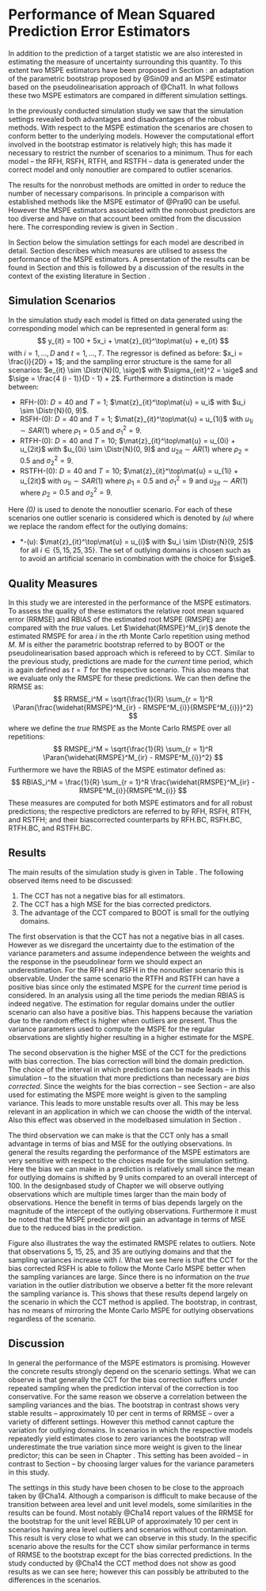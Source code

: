 # Performance of Mean Squared Prediction Error Estimators
\label{sec:results_mse}

In addition to the prediction of a target statistic we are also interested in
estimating the measure of uncertainty surrounding this quantity. To this extent
two MSPE estimators have been proposed in Section \ref{sec:theory_rfh_mse}: an
adaptation of the parametric bootstrap proposed by @Sin09 and an MSPE estimator
based on the pseudolinearisation approach of @Cha11. In what follows these two
MSPE estimators are compared in different simulation settings.

In the previously conducted simulation study we saw that the simulation settings
revealed both advantages and disadvantages of the robust methods. With respect 
to the MSPE estimation the scenarios are chosen to conform better to the 
underlying models. However the computational effort involved in the bootstrap 
estimator is relatively high; this has made it necessary to restrict the number 
of scenarios to a minimum. Thus for each model -- the RFH, RSFH, RTFH, and RSTFH
-- data is generated under the correct model and only non\hyp{}outlier are
compared to outlier scenarios.

The results for the non\hyp{}robust methods are omitted in order to reduce the 
number of necessary comparisons. In principle a comparison with established 
methods like the MSPE estimator of @Pra90 can be useful. However the MSPE 
estimators associated with the non\hyp{}robust predictors are too diverse and
have on that account been omitted from the discussion here. The corresponding
review is given in Section \ref{sec:theory_sae_fh_extensions}.

In Section \ref{sec:results_mse_scenarios} below the simulation settings for
each model are described in detail. Section \ref{sec:results_mse_qm} describes
which measures are utilised to assess the performance of the MSPE estimators. A
presentation of the results can be found in Section 
\ref{sec:results_mse_results} and this is followed by a discussion of the
results in the context of the existing literature in Section
\ref{sec:results_mse_discussion}.


## Simulation Scenarios
\label{sec:results_mse_scenarios}

In the simulation study each model is fitted on data generated using the
corresponding model which can be represented in general form as:
$$
y_{it} = 100 + 5x_i + \mat{z}_{it}^\top\mat{u} + e_{it}
$$
with $i = 1, \dots, D$ and $t = 1, \dots, T$. The regressor is defined as 
before: $x_i = \frac{i}{2D} + 1$; and the sampling error structure is the same 
for all scenarios: $e_{it} \sim \Distr{N}(0, \sige)$ with $\sigma_{eit}^2 = 
\sige$ and $\sige = \frac{4 (i - 1)}{D - 1} + 2$. Furthermore a distinction is
made between:

- RFH-(0): $D = 40$ and $T = 1$; $\mat{z}_{it}^\top\mat{u} = u_i$ with $u_i \sim
\Distr{N}(0, 9)$.
- RSFH-(0): $D = 40$ and $T = 1$; $\mat{z}_{it}^\top\mat{u} = u_{1i}$ with
$u_{1i} \sim SAR(1)$ where $\rho_1 = 0.5$ and $\sigma_1^2 = 9$.
- RTFH-(0): $D = 40$ and $T = 10$; $\mat{z}_{it}^\top\mat{u} = u_{0i} + u_{2it}$
with $u_{0i} \sim \Distr{N}(0, 9)$ and $u_{2it} \sim AR(1)$ where $\rho_2 = 0.5$
and $\sigma_2^2 = 9$.
- RSTFH-(0): $D = 40$ and $T = 10$; $\mat{z}_{it}^\top\mat{u} = u_{1i} +
u_{2it}$ with $u_{1i} \sim SAR(1)$ where $\rho_1 = 0.5$ and $\sigma_1^2 = 9$ and
$u_{2it} \sim AR(1)$ where $\rho_2 = 0.5$ and $\sigma_2^2 = 9$.

\noindent Here *(0)* is used to denote the non\hyp{}outlier scenario. For each
of these scenarios one outlier scenario is considered which is denoted by *(u)*
where we replace the random effect for the outlying domains:

- *-(u): $\mat{z}_{it}^\top\mat{u} = u_{i}$ with $u_i \sim \Distr{N}(9, 25)$ for
all $i \in \{5, 15, 25, 35\}$. The set of outlying domains is chosen such as to 
avoid an artificial scenario in combination with the choice for $\sige$.

## Quality Measures
\label{sec:results_mse_qm}

In this study we are interested in the performance of the MSPE estimators. To 
assess the quality of these estimators the relative root mean squared error
(RRMSE) and RBIAS of the estimated root MSPE (RMSPE) are compared with the
*true* values. Let $\widehat{RMSPE}^M_{ir}$ denote the estimated RMSPE for area
$i$ in the $r$th Monte Carlo repetition using method $M$. $M$ is either the
parametric bootstrap referred to by BOOT or the pseudolinearisation based
approach which is refereed to by CCT. Similar to the previous study, predictions
are made for the *current* time period, which is again defined as $t = T$ for
the respective scenario. This also means that we evaluate only the RMSPE for
these predictions. We can then define the RRMSE as:
$$
RRMSE_i^M = \sqrt{\frac{1}{R} \sum_{r = 1}^R \Paran{\frac{\widehat{RMSPE}^M_{ir} - RMSPE^M_{i}}{RMSPE^M_{i}}}^2}
$$
where we define the *true* RMSPE as the Monte Carlo RMSPE over all repetitions:
$$
RMSPE_i^M = \sqrt{\frac{1}{R} \sum_{r = 1}^R \Paran{\widehat{RMSPE}^M_{ir} - RMSPE^M_{i}}^2}
$$
Furthermore we have the RBIAS of the MSPE
estimator defined as:
$$
RBIAS_i^M = \frac{1}{R} \sum_{r = 1}^R \frac{\widehat{RMSPE}^M_{ir} - RMSPE^M_{i}}{RMSPE^M_{i}}
$$
These measures are computed for both MSPE estimators and for all robust 
predictions; the respective predictors are referred to by RFH, RSFH, RTFH, and 
RSTFH; and their bias\hyp{}corrected counterparts by RFH.BC, RSFH.BC, RTFH.BC,
and RSTFH.BC.

## Results
\label{sec:results_mse_results}

The main results of the simulation study is given in Table
\ref{tab:mse_performace}. The following observed items need to be discussed:

1. The CCT has not a negative bias for all estimators.
2. The CCT has a high MSE for the bias corrected predictors.
3. The advantage of the CCT compared to BOOT is small for the outlying domains.

\input{tabs/mse_template.tex}

The first observation is that the CCT has not a negative bias in all cases. 
However as we disregard the uncertainty due to the estimation of the variance 
parameters and assume independence between the weights and the response in the 
pseudolinear form we should expect an underestimation. For the RFH and RSFH in 
the non\hyp{}outlier scenario this is observable. Under the same scenario the 
RTFH and RSTFH can have a positive bias since only the estimated MSPE for the 
*current* time period is considered. In an analysis using all the time periods
the median RBIAS is indeed negative. The estimation for regular domains under
the outlier scenario can also have a positive bias. This happens because the
variation due to the random effect is higher when outliers are present. Thus the
variance parameters used to compute the MSPE for the regular observations are
slightly higher resulting in a higher estimate for the MSPE.

The second observation is the higher MSE of the CCT for the predictions with 
bias correction. The bias correction will bind the domain prediction. The choice
of the interval in which predictions can be made leads -- in this simulation -- 
to the situation that more predictions than necessary are *bias corrected*. 
Since the weights for the bias correction -- see Section 
\ref{sec:rfhbiascorrection} -- are also used for estimating the MSPE more weight
is given to the sampling variance. This leads to more unstable results over all.
This may be less relevant in an application in which we can choose the width of 
the interval. Also this effect was observed in the model\hyp{}based simulation
in Section \ref{sec:results_predictions}.

The third observation we can make is that the CCT only has a small advantage in
terms of bias and MSE for the outlying observations. In general the results
regarding the performance of the MSPE estimators are very sensitive with respect
to the choices made for the simulation setting. Here the bias we can make in a
prediction is relatively small since the mean for outlying domains is shifted by
9 units compared to an overall intercept of 100. In the design\hyp{}based study
of Chapter \ref{chap:results_design_based} we will observe outlying observations which are multiple times
larger than the main body of observations. Hence the benefit in terms of bias
depends largely on the magnitude of the intercept of the outlying observations.
Furthermore it must be noted that the MSPE predictor will gain an advantage in
terms of MSE due to the reduced bias in the prediction. 

\begin{figure}[htbp]
\centering
\includegraphics[width = \textwidth]{figs/area_level_mse.pdf}
\caption[Estimated Root Mean Squared Prediction Error for the Bias Corrected Robust Spatial FH Model]{\label{fig:area_level_mse}Estimated Root Mean Squared Prediction Error for the Bias Corrected Robust Spatial FH Model. Compared are the bootstrap (BOOT.BC) and the pseudolinearisation\hyp{}based estimator (CCT.BC) with the Monte Carlo MSPE (MC.BC).}
\end{figure}

Figure \ref{fig:area_level_mse} also illustrates the way the estimated RMSPE relates
to outliers. Note that observations 5, 15, 25, and 35 are outlying domains and 
that the sampling variances increase with $i$. What we see here is that the CCT 
for the bias corrected RSFH is able to follow the Monte Carlo MSPE better when 
the sampling variances are large. Since there is no information on the *true* 
variation in the outlier distribution we observe a better fit the more relevant 
the sampling variance is. This shows that these results depend largely on the
scenario in which the CCT method is applied. The bootstrap, in contrast, has no
means of mirroring the Monte Carlo MSPE for outlying observations regardless of
the scenario.


## Discussion
\label{sec:results_mse_discussion}

In general the performance of the MSPE estimators is promising. However the 
concrete results strongly depend on the scenario settings. What we can observe
is that generally the CCT for the bias correction suffers under repeated
sampling when the prediction interval of the correction is too conservative. For
the same reason we observe a correlation between the sampling variances and the 
bias. The bootstrap in contrast shows very stable results -- approximately 10 
per cent in terms of RRMSE -- over a variety of different settings. However this
method cannot capture the variation for outlying domains. In scenarios in which 
the respective models repeatedly yield estimates close to zero variances the 
bootstrap will underestimate the true variation since more weight is given to 
the linear predictor; this can be seen in Chapter
\ref{chap:results_design_based}. This setting has been avoided -- in contrast to
Section \ref{sec:results_predictions} -- by choosing larger values for the
variance parameters in this study.

The settings in this study have been chosen to be close to the approach taken by
@Cha14. Although a comparison is difficult to make because of the transition 
between area level and unit level models, some similarities in the results can
be found. Most notably @Cha14 report values of the RRMSE for the bootstrap for
the unit level REBLUP of approximately 10 per cent in scenarios having area
level outliers and scenarios without contamination. This result is very close to
what we can observe in this study. In the specific scenario above the results
for the CCT show similar performance in terms of RRMSE to the bootstrap except
for the bias corrected predictions. In the study conducted by @Cha14 the CCT
method does not show as good results as we can see here; however this can
possibly be attributed to the differences in the scenarios.
